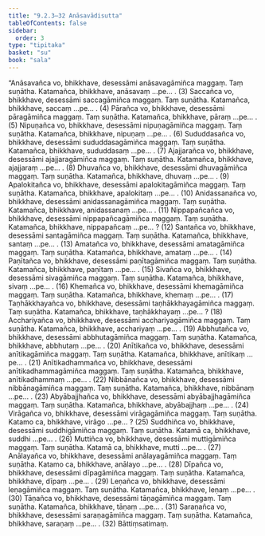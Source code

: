 ```yaml
---
title: "9.2.3–32 Anāsavādisutta"
tableOfContents: false
sidebar:
  order: 3
type: "tipitaka"
basket: "su"
book: "sala"
---
```



<DynamicBreadcrumb />

<Division number="379–408" book="sala" bookNo="13">

<Paragraph number="1710" book="sala">
“Anāsavañca vo, bhikkhave, desessāmi anāsavagāmiñca maggaṃ. Taṃ suṇātha. Katamañca, bhikkhave, anāsavaṃ …pe… . (3)
</Paragraph>

<Paragraph number="1711" book="sala">
Saccañca vo, bhikkhave, desessāmi saccagāmiñca maggaṃ. Taṃ suṇātha. Katamañca, bhikkhave, saccaṃ …pe… . (4)
</Paragraph>

<Paragraph number="1712" book="sala">
Pārañca vo, bhikkhave, desessāmi pāragāmiñca maggaṃ. Taṃ suṇātha. Katamañca, bhikkhave, pāraṃ …pe… . (5)
</Paragraph>

<Paragraph number="1713" book="sala">
Nipuṇañca vo, bhikkhave, desessāmi nipuṇagāmiñca maggaṃ. Taṃ suṇātha. Katamañca, bhikkhave, nipuṇaṃ …pe… . (6)
</Paragraph>

<Paragraph number="1714" book="sala">
Sududdasañca vo, bhikkhave, desessāmi sududdasagāmiñca maggaṃ. Taṃ suṇātha. Katamañca, bhikkhave, sududdasaṃ …pe… . (7)
</Paragraph>

<Paragraph number="1715" book="sala">
Ajajjarañca vo, bhikkhave, desessāmi ajajjaragāmiñca maggaṃ. Taṃ suṇātha. Katamañca, bhikkhave, ajajjaraṃ …pe… . (8)
</Paragraph>

<Paragraph number="1716" book="sala">
Dhuvañca vo, bhikkhave, desessāmi dhuvagāmiñca maggaṃ. Taṃ suṇātha. Katamañca, bhikkhave, dhuvaṃ …pe… . (9)
</Paragraph>

<Paragraph number="1717" book="sala">
Apalokitañca vo, bhikkhave, desessāmi apalokitagāmiñca maggaṃ. Taṃ suṇātha. Katamañca, bhikkhave, apalokitaṃ …pe… . (10)
</Paragraph>

<Paragraph number="1718" book="sala">
Anidassanañca vo, bhikkhave, desessāmi anidassanagāmiñca maggaṃ. Taṃ suṇātha. Katamañca, bhikkhave, anidassanaṃ …pe… . (11)
</Paragraph>

<Paragraph number="1719" book="sala">
Nippapañcañca vo, bhikkhave, desessāmi nippapañcagāmiñca maggaṃ. Taṃ suṇātha. Katamañca, bhikkhave, nippapañcaṃ …pe… ? (12)
</Paragraph>

<Paragraph number="1720" book="sala">
Santañca vo, bhikkhave, desessāmi santagāmiñca maggaṃ. Taṃ suṇātha. Katamañca, bhikkhave, santaṃ …pe… . (13)
</Paragraph>

<Paragraph number="1721" book="sala">
Amatañca vo, bhikkhave, desessāmi amatagāmiñca maggaṃ. Taṃ suṇātha. Katamañca, bhikkhave, amataṃ …pe… . (14)
</Paragraph>

<Paragraph number="1722" book="sala">
Paṇītañca vo, bhikkhave, desessāmi paṇītagāmiñca maggaṃ. Taṃ suṇātha. Katamañca, bhikkhave, paṇītaṃ …pe… . (15)
</Paragraph>

<Paragraph number="1723" book="sala">
Sivañca vo, bhikkhave, desessāmi sivagāmiñca maggaṃ. Taṃ suṇātha. Katamañca, bhikkhave, sivaṃ …pe… . (16)
</Paragraph>

<Paragraph number="1724" book="sala">
Khemañca vo, bhikkhave, desessāmi khemagāmiñca maggaṃ. Taṃ suṇātha. Katamañca, bhikkhave, khemaṃ …pe… . (17)
</Paragraph>

<Paragraph number="1725" book="sala">
Taṇhākkhayañca vo, bhikkhave, desessāmi taṇhākkhayagāmiñca maggaṃ. Taṃ suṇātha. Katamañca, bhikkhave, taṇhākkhayaṃ …pe… ? (18)
</Paragraph>

<Paragraph number="1726" book="sala">
Acchariyañca vo, bhikkhave, desessāmi acchariyagāmiñca maggaṃ. Taṃ suṇātha. Katamañca, bhikkhave, acchariyaṃ …pe… . (19)
</Paragraph>

<Paragraph number="1727" book="sala">
Abbhutañca vo, bhikkhave, desessāmi abbhutagāmiñca maggaṃ. Taṃ suṇātha. Katamañca, bhikkhave, abbhutaṃ …pe… . (20)
</Paragraph>

<Paragraph number="1728" book="sala">
Anītikañca vo, bhikkhave, desessāmi anītikagāmiñca maggaṃ. Taṃ suṇātha. Katamañca, bhikkhave, anītikaṃ …pe… . (21)
</Paragraph>

<Paragraph number="1729" book="sala">
Anītikadhammañca vo, bhikkhave, desessāmi anītikadhammagāmiñca maggaṃ. Taṃ suṇātha. Katamañca, bhikkhave, anītikadhammaṃ …pe… . (22)
</Paragraph>

<Paragraph number="1730" book="sala">
Nibbānañca vo, bhikkhave, desessāmi nibbānagāmiñca maggaṃ. Taṃ suṇātha. Katamañca, bhikkhave, nibbānaṃ …pe… . (23)
</Paragraph>

<Paragraph number="1731" book="sala">
Abyābajjhañca vo, bhikkhave, desessāmi abyābajjhagāmiñca maggaṃ. Taṃ suṇātha. Katamañca, bhikkhave, abyābajjhaṃ …pe… . (24)
</Paragraph>

<Paragraph number="1732" book="sala">
Virāgañca vo, bhikkhave, desessāmi virāgagāmiñca maggaṃ. Taṃ suṇātha. Katamo ca, bhikkhave, virāgo …pe… ? (25)
</Paragraph>

<Paragraph number="1733" book="sala">
Suddhiñca vo, bhikkhave, desessāmi suddhigāmiñca maggaṃ. Taṃ suṇātha. Katamā ca, bhikkhave, suddhi …pe… . (26)
</Paragraph>

<Paragraph number="1734" book="sala">
Muttiñca vo, bhikkhave, desessāmi muttigāmiñca maggaṃ. Taṃ suṇātha. Katamā ca, bhikkhave, mutti …pe… . (27)
</Paragraph>

<Paragraph number="1735" book="sala">
Anālayañca vo, bhikkhave, desessāmi anālayagāmiñca maggaṃ. Taṃ suṇātha. Katamo ca, bhikkhave, anālayo …pe… . (28)
</Paragraph>

<Paragraph number="1736" book="sala">
Dīpañca vo, bhikkhave, desessāmi dīpagāmiñca maggaṃ. Taṃ suṇātha. Katamañca, bhikkhave, dīpaṃ …pe… . (29)
</Paragraph>

<Paragraph number="1737" book="sala">
Leṇañca vo, bhikkhave, desessāmi leṇagāmiñca maggaṃ. Taṃ suṇātha. Katamañca, bhikkhave, leṇaṃ …pe… . (30)
</Paragraph>

<Paragraph number="1738" book="sala">
Tāṇañca vo, bhikkhave, desessāmi tāṇagāmiñca maggaṃ. Taṃ suṇātha. Katamañca, bhikkhave, tāṇaṃ …pe… . (31)
</Paragraph>

<Paragraph number="1739" book="sala">
Saraṇañca vo, bhikkhave, desessāmi saraṇagāmiñca maggaṃ. Taṃ suṇātha. Katamañca, bhikkhave, saraṇaṃ …pe… . (32)

</Paragraph>
</Division>

<Paragraph number="1740" type="center" book="sala">
Bāttiṃsatimaṃ.
</Paragraph>